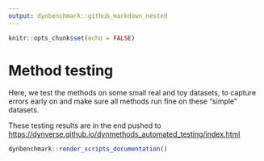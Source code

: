 ```yaml
---
output: dynbenchmark::github_markdown_nested
---
```


```r
knitr::opts_chunk$set(echo = FALSE)
```

# Method testing

Here, we test the methods on some small real and toy datasets, to capture errors early on and make sure all methods run fine on these "simple" datasets.

These testing results are in the end pushed to [https://dynverse.github.io/dynmethods_automated_testing/index.html](https://dynverse.github.io/dynmethods_automated_testing/index.html)

```r
dynbenchmark::render_scripts_documentation()
```
